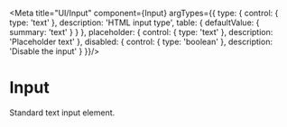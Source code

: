 
<Meta title="UI/Input" component={Input} argTypes={{
  type: {
    control: { type: 'text' },
    description: 'HTML input type',
    table: { defaultValue: { summary: 'text' } }
  },
  placeholder: {
    control: { type: 'text' },
    description: 'Placeholder text'
  },
  disabled: {
    control: { type: 'boolean' },
    description: 'Disable the input'
  }
}}/>

# Input

Standard text input element.

<Canvas>
  <Story name="Default" args={{ placeholder: 'Enter text...' }} />
  <Story name="Password" args={{ type: 'password', placeholder: 'Password' }} />
</Canvas>

<ArgsTable of={Input} />
